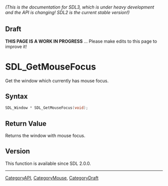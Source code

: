 ====== (This is the documentation for SDL3, which is under heavy development and the API is changing! SDL2 is the current stable version!) ======

== Draft ==

'''THIS PAGE IS A WORK IN PROGRESS''' ... Please make edits to this page to improve it!
= SDL_GetMouseFocus =

Get the window which currently has mouse focus.

== Syntax ==

<syntaxhighlight lang='c'>
SDL_Window * SDL_GetMouseFocus(void);
</syntaxhighlight>

== Return Value ==

Returns the window with mouse focus.

== Version ==

This function is available since SDL 2.0.0.

----
[[CategoryAPI]], [[CategoryMouse]], [[CategoryDraft]]



